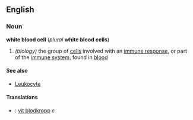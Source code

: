 ==English==
===Noun===
{{wikipedia}}
''' white blood cell ''' (''plural'' ''' white blood cells ''')
# ''(biology)'' the group of [[cell]]s involved with an [[immune response]], or part of the [[immune system]], found in [[blood]]

====See also====
*[[Leukocyte]]

====Translations====
*{{sv}}: [[vit blodkropp]] ''c''